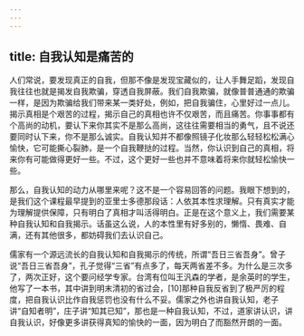 ```yaml
---
---
---
```

title: 自我认知是痛苦的
---




人们常说，要发现真正的自我，但那不像是发现宝藏似的，让人手舞足蹈，发现自我往往也就是揭发自我欺骗，穿透自我屏蔽。我们自我欺骗，就像普普通通的欺骗一样，是因为欺骗给我们带来某一类好处，例如，把自我骗住，心里好过一点儿。揭示真相是个艰苦的过程，揭示自己的真相也许不仅艰苦，而且痛苦。你事事都有个高尚的动机，要认下来你其实不是那么高尚，这往往需要相当的勇气，且不说还要同时认下来，你不是那么诚实。自我认知并不都像照镜子化妆那么轻轻松松满心愉快，它可能撕心裂肺，是一个自我鞭挞的过程。当然，你认识到自己的真相，将来你有可能做得更好一些。不过，这个更好一些也并不意味着将来你就轻松愉快一些。

那么，自我认知的动力从哪里来呢？这不是一个容易回答的问题。我眼下想到的，是我们这个课程最早提到的亚里士多德那段话：人依其本性求理解。只有真实才能为理解提供保障，只有明白了真相才叫活得明白。正是在这个意义上，我们需要某种自我认知和自我揭示。话虽这么说，人的本性里有好多别的，懒惰、畏难、自满，还有其他很多，都妨碍我们去认识自己。

儒家有一个源远流长的自我认知和自我揭示的传统，所谓“吾日三省吾身”。曾子说“吾日三省吾身”，孔子觉得“三省”有点多了，每天两省差不多。为什么是三次多了，两次正好，这个要问经学专家。台湾有位叫王汎森的学者，是余英时的学生，他写了一本书，其中讲到明末清初的省过会，[10]那种自我反省到了极严厉的程度，把自我认识比作自我惩罚也没有什么不妥。儒家之外也讲自我认知，老子讲“自知者明”，庄子讲“知其已知”，那也是一种自我认知，不过，道家讲认识，讲自我认识，好像更多讲获得真知的愉快的一面，因为明白了而豁然开朗的一面。